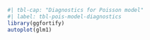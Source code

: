 
```r
#| tbl-cap: "Diagnostics for Poisson model"
#| label: tbl-pois-model-diagnostics
library(ggfortify)
autoplot(glm1)
```
